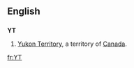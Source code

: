 {{see|yt}}
==English==

==={{abbreviation}}===
'''YT'''

#[[Yukon Territory]], a territory of [[Canada]].

[[fr:YT]]